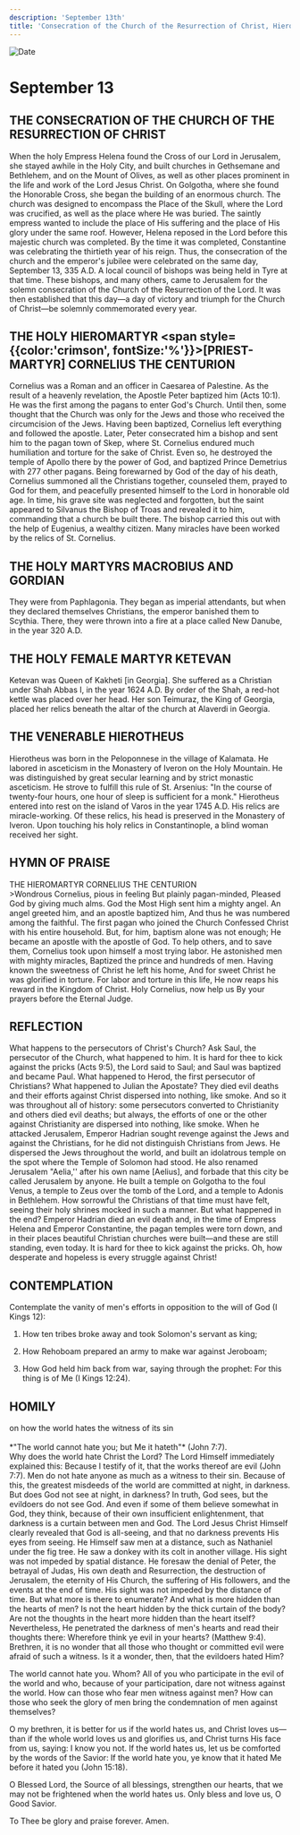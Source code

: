 ```yaml
---
description: 'September 13th'
title: 'Consecration of the Church of the Resurrection of Christ, Hieromartyr Cornelius the Centurion, Holy Martyrs Macrobius and Gordian'
---
```


<CustomPaginator />
<RunningHead />

<Image src="/title-imprint.png" height={68} width={50} alt="Date" className="title-imprint"/>

# <div id="date">September <Image className="four-dot" src="/four-dot.png" height={15} width={15} alt="" />13</div>

## THE CONSECRATION OF THE CHURCH OF THE RESURRECTION OF CHRIST

When the holy Empress Helena found the Cross of our Lord in Jerusalem, she stayed awhile in the Holy City, and built churches in Gethsemane and Bethlehem, and on the Mount of Olives, as well as other places prominent in the life and work of the Lord Jesus Christ. On Golgotha, where she found the Honorable Cross, she began the building of an enormous church. The church was designed to encompass the Place of the Skull, where the Lord was crucified, as well as the place where He was buried. The saintly empress wanted to include the place of His suffering and the place of His glory under the same roof. However, Helena reposed in the Lord before this majestic church was completed. By the time it was completed, Constantine was celebrating the thirtieth year of his reign. Thus, the consecration of the church and the emperor's jubilee were celebrated on the same day, September 13, 335 A.D. A local council of bishops was being held in Tyre at that time. These bishops, and many others, came to Jerusalem for the solemn consecration of the Church of the Resurrection of the Lord. It was then established that this day—a day of victory and triumph for the Church of Christ—be solemnly commemorated every year.

## THE HOLY HIEROMARTYR <span style={{color:'crimson', fontSize:'%'}}>[PRIEST-MARTYR]</span> CORNELIUS THE CENTURION

Cornelius was a Roman and an officer in Caesarea of Palestine. As the result of a heavenly revelation, the Apostle Peter baptized him (Acts 10:1). He was the first among the pagans to enter God's Church. Until then, some thought that the Church was only for the Jews and those who received the circumcision of the Jews. Having been baptized, Cornelius left everything and followed the apostle. Later, Peter consecrated him a bishop and sent him to the pagan town of Skep, where St. Cornelius endured much humiliation and torture for the sake of Christ. Even so, he destroyed the temple of Apollo there by the power of God, and baptized Prince Demetrius with 277 other pagans. Being forewarned by God of the day of his death, Cornelius summoned all the Christians together, counseled them, prayed to God for them, and peacefully presented himself to the Lord in honorable old age. In time, his grave site was neglected and forgotten, but the saint appeared to Silvanus the Bishop of Troas and revealed it to him, commanding that a church be built there. The bishop carried this out with the help of Eugenius, a wealthy citizen. Many miracles have been worked by the relics of St. Cornelius.

## THE HOLY MARTYRS MACROBIUS AND GORDIAN

They were from Paphlagonia. They began as imperial attendants, but when they declared themselves Christians, the emperor banished them to Scythia. There, they were thrown into a fire at a place called New Danube, in the year 320 A.D.

## THE HOLY FEMALE MARTYR KETEVAN

Ketevan was Queen of Kakheti [in Georgia]. She suffered as a Christian under Shah Abbas I, in the year 1624 A.D. By order of the Shah, a red-hot kettle was placed over her head. Her son Teimuraz, the King of Georgia, placed her relics beneath the altar of the church at Alaverdi in Georgia.

## THE VENERABLE HIEROTHEUS

Hierotheus was born in the Peloponnese in the village of Kalamata. He labored in asceticism in the Monastery of Iveron on the Holy Mountain. He was distinguished by great secular learning and by strict monastic asceticism. He strove to fulfill this rule of St. Arsenius: "In the course of twenty-four hours, one hour of sleep is sufficient for a monk." Hierotheus entered into rest on the island of Varos in the year 1745 A.D. His relics are miracle-working. Of these relics, his head is preserved in the Monastery of Iveron. Upon touching his holy relics in Constantinople, a blind woman received her sight.


## HYMN OF PRAISE
<div style={{textAlign:'center', color:'crimson', fontWeight:'bold'}}>
THE HIEROMARTYR CORNELIUS THE CENTURION
</div>
>Wondrous Cornelius, pious in feeling  
But plainly pagan-minded,  
Pleased God by giving much alms.  
God the Most High sent him a mighty angel.  
An angel greeted him, and an apostle baptized him,  
And thus he was numbered among the faithful.  
The first pagan who joined the Church  
Confessed Christ with his entire household.  
But, for him, baptism alone was not enough;  
He became an apostle with the apostle of God.  
To help others, and to save them,  
Cornelius took upon himself a most trying labor.  
He astonished men with mighty miracles,  
Baptized the prince and hundreds of men.  
Having known the sweetness of Christ he left his home,  
And for sweet Christ he was glorified in torture.  
For labor and torture in this life,  
He now reaps his reward in the Kingdom of Christ.  
Holy Cornelius, now help us  
By your prayers before the Eternal Judge.  


## REFLECTION

What happens to the persecutors of Christ's Church? Ask Saul, the persecutor of the Church, what happened to him. It is hard for thee to kick against the pricks (Acts 9:5), the Lord said to Saul; and Saul was baptized and became Paul. What happened to Herod, the first persecutor of Christians? What happened to Julian the Apostate? They died evil deaths and their efforts against Christ dispersed into nothing, like smoke. And so it was throughout all of history: some persecutors converted to Christianity and others died evil deaths; but always, the efforts of one or the other against Christianity are dispersed into nothing, like smoke. When he attacked Jerusalem, Emperor Hadrian sought revenge against the Jews and against the Christians, for he did not distinguish Christians from Jews. He dispersed the Jews throughout the world, and built an idolatrous temple on the spot where the Temple of Solomon had stood. He also renamed Jerusalem "Aelia,'' after his own name [Aelius], and forbade that this city be called Jerusalem by anyone. He built a temple on Golgotha to the foul Venus, a temple to Zeus over the tomb of the Lord, and a temple to Adonis in Bethlehem. How sorrowful the Christians of that time must have felt, seeing their holy shrines mocked in such a manner. But what happened in the end? Emperor Hadrian died an evil death and, in the time of Empress Helena and Emperor Constantine, the pagan temples were torn down, and in their places beautiful Christian churches were built—and these are still standing, even today. It is hard for thee to kick against the pricks. Oh, how desperate and hopeless is every struggle against Christ!


## CONTEMPLATION

Contemplate the vanity of men's efforts in opposition to the will of God (I Kings 12):

1. How ten tribes broke away and took Solomon's servant as king;

2. How Rehoboam prepared an army to make war against Jeroboam;

3. How God held him back from war, saying through the prophet: For this thing is of Me (I Kings 12:24).


## HOMILY
<div style={{textAlign:'center', color:'crimson', fontWeight:'bold'}}>
on how the world hates the witness of its sin
</div>
<br />
<div style={{textAlign:'right'}}>
*"The world cannot hate you; but Me it hateth"* (John 7:7).
</div>
Why does the world hate Christ the Lord? The Lord Himself immediately explained this: Because I testify of it, that the works thereof are evil (John 7:7). Men do not hate anyone as much as a witness to their sin. Because of this, the greatest misdeeds of the world are committed at night, in darkness. But does God not see at night, in darkness? In truth, God sees, but the evildoers do not see God. And even if some of them believe somewhat in God, they think, because of their own insufficient enlightenment, that darkness is a curtain between men and God. The Lord Jesus Christ Himself clearly revealed that God is all-seeing, and that no darkness prevents His eyes from seeing. He Himself saw men at a distance, such as Nathaniel under the fig tree. He saw a donkey with its colt in another village. His sight was not impeded by spatial distance. He foresaw the denial of Peter, the betrayal of Judas, His own death and Resurrection, the destruction of Jerusalem, the eternity of His Church, the suffering of His followers, and the events at the end of time. His sight was not impeded by the distance of time. But what more is there to enumerate? And what is more hidden than the hearts of men? Is not the heart hidden by the thick curtain of the body? Are not the thoughts in the heart more hidden than the heart itself? Nevertheless, He penetrated the darkness of men's hearts and read their thoughts there: Wherefore think ye evil in your hearts? (Matthew 9:4). Brethren, it is no wonder that all those who thought or committed evil were afraid of such a witness. Is it a wonder, then, that the evildoers hated Him?

The world cannot hate you. Whom? All of you who participate in the evil of the world and who, because of your participation, dare not witness against the world. How can those who fear men witness against men? How can those who seek the glory of men bring the condemnation of men against themselves?

O my brethren, it is better for us if the world hates us, and Christ loves us—than if the whole world loves us and glorifies us, and Christ turns His face from us, saying: I know you not. If the world hates us, let us be comforted by the words of the Savior: If the world hate you, ye know that it hated Me before it hated you (John 15:18).

O Blessed Lord, the Source of all blessings, strengthen our hearts, that we may not be frightened when the world hates us. Only bless and love us, O Good Savior.

To Thee be glory and praise forever. Amen.